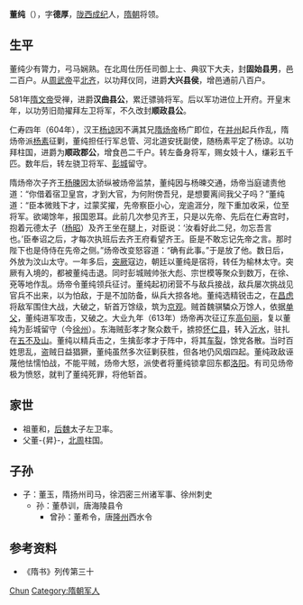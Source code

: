 {{Otheruses|董纯}}
'''董纯'''（{{bd|？||613年||}}），字'''德厚'''，[[陇西|陇西]][[成纪|成纪]]人，[[隋朝|隋朝]]将领。

== 生平 ==
董纯少有膂力，弓马娴熟。在北周仕历任司御上士、典驭下大夫，封'''固始县男'''，邑二百户。从[[周武帝|周武帝]]平[[北齐|北齐]]，以功拜仪同，进爵'''大兴县侯'''，增邑通前八百户。

581年[[隋文帝|隋文帝]]受禅，进爵'''汉曲县公'''，累迁骠骑将军。后以军功进位上开府。开皇末年，以功劳旧勋擢拜左卫将军，不久改封'''顺政县公'''。

仁寿四年（604年），汉王[[杨谅|杨谅]]因不满其兄[[隋炀帝|隋炀帝]]杨广即位，在[[并州|并州]]起兵作乱，隋炀帝派[[杨素|杨素]]征剿，董纯担任行军总管、河北道安抚副使，随杨素平定了杨谅。以功拜柱国，进爵为'''顺政郡公'''，增食邑二千户。转左备身将军，赐女妓十人，缣彩五千匹。数年后，转左骁卫将军、[[彭城|彭城]]留守。

隋炀帝次子齐王[[杨暕|杨暕]]因太骄纵被炀帝监禁，董纯因与杨暕交通，炀帝当庭谴责他道：“你借着宿卫皇宫，才到大官，为何附傍吾兒，是想要离间我父子吗？”董纯道：“臣本微贱下才，过蒙奖擢，先帝察臣小心，宠逾涯分，陛下重加收采，位至将军。欲竭馀年，报国恩耳。此前几次参见齐王，只是以先帝、先后在仁寿宫时，抱着元德太子（[[杨昭|杨昭]]）及齐王坐在腿上，对臣说：‘汝看好此二兒，勿忘吾言也。’臣奉诏之后，才每次执班后去齐王府看望齐王。臣是不敢忘记先帝之言。那时陛下也是侍侍在先帝之侧。”炀帝改变怒容道：“确有此事。”于是放了他。数日后，外放为汶山太守。一年多后，[[突厥|突厥]]寇边，朝廷以董纯是宿将，转任为榆林太守。突厥有入境的，都被董纯击退。同时彭城贼帅张大彪、宗世模等聚众到数万，在徐、兗等地作乱。炀帝令董纯领兵征讨。董纯起初闭营不与敌兵接战，敌兵屡次挑战见官兵不出来，以为怕敌，于是不加防备，纵兵大掠各地。董纯选精锐击之，在[[昌虑|昌虑]]将敌军围住大战，大破之，斩首万馀级，筑为[[京观|京观]]。贼首魏骐驎众万馀人，依据[[单父|单父]]，董纯进军攻击，又破之。大业九年（613年）炀帝再次征辽东[[高句丽|高句丽]]，复以董纯为彭城留守（今[[徐州|徐州]]）。东海贼彭孝才聚众数千，掳掠[[怀仁县|怀仁县]]，转入[[沂水|沂水]]，驻扎在[[五不及山|五不及山]]。董纯以精兵击之，生擒彭孝才于阵中，将其[[车裂|车裂]]，馀党各散。当时百姓思乱，盗贼日益猖獗，董纯虽然多次征剿获胜，但各地仍风烟四起。董纯政敌诬蔑他怯懦怕战，不能平贼，炀帝大怒，派使者将董纯锁拿回东都[[洛阳|洛阳]]。有司见炀帝极为愤怒，就判了董纯死罪，将他斩首。

== 家世 ==
* 祖董和，[[后魏|后魏]]太子左卫率。
* 父董-{昇}-，[[北周|北周]]柱国。

== 子孙 ==
* 子：董玉，隋扬州司马，徐泗密三州诸军事、徐州刺史
** 孙：董恭训，唐海陵县令
*** 曾孙：董希令，唐[[隆州|隆州]]西水令

== 参考资料 ==
* 《隋书》列传第三十

{{Authority control}}
{{DEFAULTSORT:Dong董}}
[[Category:董姓|Chun]]
[[Category:隋朝军人|Category:隋朝军人]]